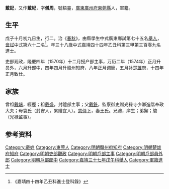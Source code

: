 {{明清人物信息框
| 姓名 = 戴記
| 原名 =
| 圖片名稱= 
| 圖片大小 =
| 圖片說明 = 
| 最高職務 =楚雄府知府
| 國家 = 大明 
| 爵位 =
| 籍貫 = [[廣東|廣東]][[廣州府|廣州府]][[東莞縣|東莞縣]]
| 族裔 = 
| 字號 = 
| 諡號 =
| 出生日期 = 戊子十月初十日
| 出生地點 =
| 逝世日期 = 卒年不詳 
| 逝世地點 =
| 墓葬 =
| 配偶 = 王氏，封安人
| 親屬 =
| 出身 =
* 嘉靖三十七年戊午科舉人
* 嘉靖四十四年乙丑科同進士出身
| 經歷 =
| 著作 = 
}}
'''戴記'''{{BD|1528年||？年||}}，又作'''戴紀'''，字'''儀周'''，號梧臺，[[廣東|廣東]][[廣州府|廣州府]][[東莞縣|東莞縣]]人，軍籍。

==生平==
戊子十月初九日生，行二。治《[[春秋|春秋]]》，由縣學生中式廣東鄉試第七十五名[[舉人|舉人]]，[[會試|會試]]中式第六十二名<ref>《嘉靖四十四年乙丑科進士登科錄》</ref>。年三十八歲中式嘉靖四十四年乙丑科第三甲第三百零九名進士。

吏部观政，隆慶四年（1570年）十二月授户部主事，万历二年（1574年）正月升员外，六月升郎中，四年四月升赣州知府，八年正月调簡，五月补[[楚雄府|楚雄府]]，十四年正月致仕。

==家族==
曾祖[[戴端|戴端]]，經歷；祖[[戴盛|戴盛]]，封禮部主事；父[[戴銑|戴銑]]，監察御史赠光禄寺少卿進階奉政大夫；母袁氏（封安人，累赠宜人）。[[慈侍下|慈侍下]]，妻王氏。兄禮，庠生；弟獬；鵔（光禄监事）。

== 参考资料 ==
{{reflist}}

{{start box}}
{{s-off}}
{{s-before|[[葉夢熊|葉夢熊]]}}
{{s-title|明朝贛州府知府|1576年－1580年}}
{{s-after|[[徐應奎|徐應奎]]}}
{{end box}}

{{嘉靖四十四年乙丑科殿试金榜}}

{{Authority control}}
{{DEFAULTSORT:}}
[[Category:戴姓|Category:戴姓]]
[[Category:東莞人|Category:東莞人]]
[[Category:明朝贛州府知府|Category:明朝贛州府知府]]
[[Category:明朝楚雄府知府|Category:明朝楚雄府知府]]
[[Category:明朝吏部觀政|Category:明朝吏部觀政]]
[[Category:明朝戶部主事|Category:明朝戶部主事]]
[[Category:明朝戶部員外郎|Category:明朝戶部員外郎]]
[[Category:明朝戶部郎中|Category:明朝戶部郎中]]
[[Category:嘉靖三十七年戊午科舉人|Category:嘉靖三十七年戊午科舉人]]
[[Category:軍籍進士|Category:軍籍進士]]


{{明朝人物小作品}}
